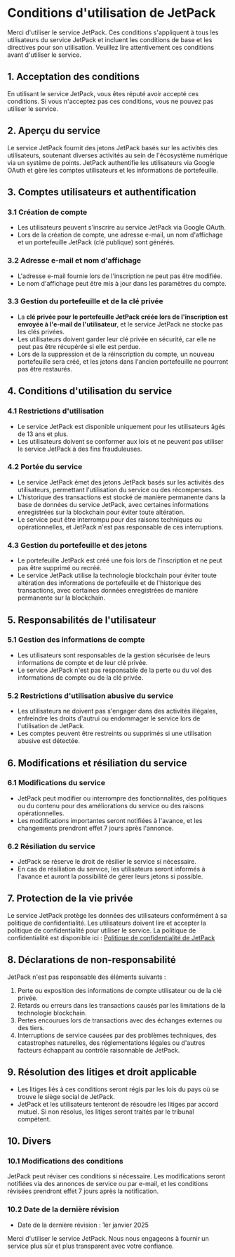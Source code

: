# Conditions d'utilisation de JetPack

Merci d'utiliser le service JetPack. Ces conditions s'appliquent à tous les utilisateurs du service JetPack et incluent les conditions de base et les directives pour son utilisation. Veuillez lire attentivement ces conditions avant d'utiliser le service.

## 1. Acceptation des conditions
En utilisant le service JetPack, vous êtes réputé avoir accepté ces conditions. Si vous n'acceptez pas ces conditions, vous ne pouvez pas utiliser le service.

## 2. Aperçu du service
Le service JetPack fournit des jetons JetPack basés sur les activités des utilisateurs, soutenant diverses activités au sein de l'écosystème numérique via un système de points. JetPack authentifie les utilisateurs via Google OAuth et gère les comptes utilisateurs et les informations de portefeuille.

## 3. Comptes utilisateurs et authentification

### 3.1 Création de compte
- Les utilisateurs peuvent s'inscrire au service JetPack via Google OAuth.
- Lors de la création de compte, une adresse e-mail, un nom d'affichage et un portefeuille JetPack (clé publique) sont générés.

### 3.2 Adresse e-mail et nom d'affichage
- L'adresse e-mail fournie lors de l'inscription ne peut pas être modifiée.
- Le nom d'affichage peut être mis à jour dans les paramètres du compte.

### 3.3 Gestion du portefeuille et de la clé privée
- La **clé privée pour le portefeuille JetPack créée lors de l'inscription est envoyée à l'e-mail de l'utilisateur**, et le service JetPack ne stocke pas les clés privées.
- Les utilisateurs doivent garder leur clé privée en sécurité, car elle ne peut pas être récupérée si elle est perdue.
- Lors de la suppression et de la réinscription du compte, un nouveau portefeuille sera créé, et les jetons dans l'ancien portefeuille ne pourront pas être restaurés.

## 4. Conditions d'utilisation du service

### 4.1 Restrictions d'utilisation
- Le service JetPack est disponible uniquement pour les utilisateurs âgés de 13 ans et plus.
- Les utilisateurs doivent se conformer aux lois et ne peuvent pas utiliser le service JetPack à des fins frauduleuses.

### 4.2 Portée du service
- Le service JetPack émet des jetons JetPack basés sur les activités des utilisateurs, permettant l'utilisation du service ou des récompenses.
- L'historique des transactions est stocké de manière permanente dans la base de données du service JetPack, avec certaines informations enregistrées sur la blockchain pour éviter toute altération.
- Le service peut être interrompu pour des raisons techniques ou opérationnelles, et JetPack n'est pas responsable de ces interruptions.

### 4.3 Gestion du portefeuille et des jetons
- Le portefeuille JetPack est créé une fois lors de l'inscription et ne peut pas être supprimé ou recréé.
- Le service JetPack utilise la technologie blockchain pour éviter toute altération des informations de portefeuille et de l'historique des transactions, avec certaines données enregistrées de manière permanente sur la blockchain.

## 5. Responsabilités de l'utilisateur

### 5.1 Gestion des informations de compte
- Les utilisateurs sont responsables de la gestion sécurisée de leurs informations de compte et de leur clé privée.
- Le service JetPack n'est pas responsable de la perte ou du vol des informations de compte ou de la clé privée.

### 5.2 Restrictions d'utilisation abusive du service
- Les utilisateurs ne doivent pas s'engager dans des activités illégales, enfreindre les droits d'autrui ou endommager le service lors de l'utilisation de JetPack.
- Les comptes peuvent être restreints ou supprimés si une utilisation abusive est détectée.

## 6. Modifications et résiliation du service

### 6.1 Modifications du service
- JetPack peut modifier ou interrompre des fonctionnalités, des politiques ou du contenu pour des améliorations du service ou des raisons opérationnelles.
- Les modifications importantes seront notifiées à l'avance, et les changements prendront effet 7 jours après l'annonce.

### 6.2 Résiliation du service
- JetPack se réserve le droit de résilier le service si nécessaire.
- En cas de résiliation du service, les utilisateurs seront informés à l'avance et auront la possibilité de gérer leurs jetons si possible.

## 7. Protection de la vie privée
Le service JetPack protège les données des utilisateurs conformément à sa politique de confidentialité. Les utilisateurs doivent lire et accepter la politique de confidentialité pour utiliser le service. La politique de confidentialité est disponible ici : [Politique de confidentialité de JetPack](#)

## 8. Déclarations de non-responsabilité
JetPack n'est pas responsable des éléments suivants :
1. Perte ou exposition des informations de compte utilisateur ou de la clé privée.
2. Retards ou erreurs dans les transactions causés par les limitations de la technologie blockchain.
3. Pertes encourues lors de transactions avec des échanges externes ou des tiers.
4. Interruptions de service causées par des problèmes techniques, des catastrophes naturelles, des réglementations légales ou d'autres facteurs échappant au contrôle raisonnable de JetPack.

## 9. Résolution des litiges et droit applicable
- Les litiges liés à ces conditions seront régis par les lois du pays où se trouve le siège social de JetPack.
- JetPack et les utilisateurs tenteront de résoudre les litiges par accord mutuel. Si non résolus, les litiges seront traités par le tribunal compétent.

## 10. Divers

### 10.1 Modifications des conditions
JetPack peut réviser ces conditions si nécessaire. Les modifications seront notifiées via des annonces de service ou par e-mail, et les conditions révisées prendront effet 7 jours après la notification.

### 10.2 Date de la dernière révision
- Date de la dernière révision : 1er janvier 2025

Merci d'utiliser le service JetPack. Nous nous engageons à fournir un service plus sûr et plus transparent avec votre confiance.